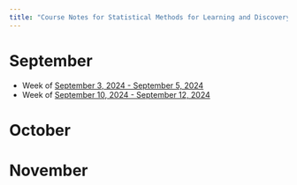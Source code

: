 ```yaml
---
title: "Course Notes for Statistical Methods for Learning and Discovery"
---
```


# September

* Week of [September 3, 2024 - September 5, 2024](./september/sep_3.qmd)
* Week of [September 10, 2024 - September 12, 2024](./september/sep_10.qmd)

# October

# November 